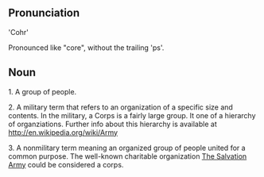 ==Pronunciation==

'Cohr'

Pronounced like "core", without the trailing 'ps'.

==Noun==

1.  A group of people.  

2.  A military term that refers to an organization of a specific size and contents.  In the military, a Corps is a fairly large group.  It one of a hierarchy of organziations.  Further info about this hierarchy is available at http://en.wikipedia.org/wiki/Army

3.  A nonmilitary term meaning an organized group of people united for a common purpose.  The well-known charitable organization [http://en.wikipedia.org/wiki/Salvation_Army The Salvation Army ] could be considered a corps.